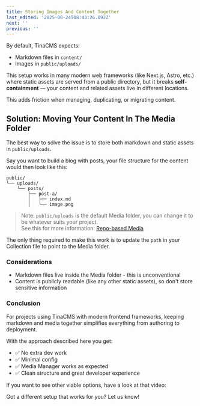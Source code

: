 ```yaml
---
title: Storing Images And Content Together
last_edited: '2025-06-24T08:43:26.092Z'
next: ''
previous: ''
---
```


By default, TinaCMS expects:

* Markdown files in `content/`
* Images in `public/uploads/`

This setup works in many modern web frameworks (like Next.js, Astro, etc.) where static assets are served from a public directory, but it breaks **self-containment** — your content and related assets live in different locations.

This adds friction when managing, duplicating, or migrating content.

## Solution: Moving Your Content In The Media Folder

The best way to solve the issue is to store both markdown and static assets in `public/uploads`. 

Say you want to build a blog with posts, your file structure for the content would then look like this:

```
public/
└── uploads/
    └── posts/
        ├── post-a/
        │   ├── index.md
        │   └── image.png
```

> Note: `public/uploads` is the default Media folder, you can change it to be whatever suits your project.\
> See this for more information: [Repo-based Media](https://tina.io/docs/reference/media/repo-based#configuration)

The only thing required to make this work is to update the `path` in your Collection file to point to the Media folder.

### Considerations

* Markdown files live inside the Media folder - this is unconventional
* Content is publicly readable (like any other static assets), so don't store sensitive information

### Conclusion

For projects using TinaCMS with modern frontend frameworks, keeping markdown and media together simplifies everything from authoring to deployment.

With the approach described here you get:

* ✅ No extra dev work
* ✅ Minimal config
* ✅ Media Manager works as expected
* ✅ Clean structure and great developer experience

If you want to see other viable options, have a look at that video:

<Youtube embedSrc="https://www.youtube.com/embed/bmf1uNFyNKg" minutes="5" caption="The 3 options for storing markdown in GitHub for TinaCMS (Images and content)" />

Got a different setup that works for you? Let us know!
